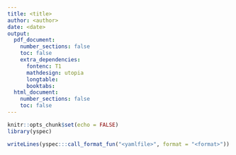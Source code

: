 ```yaml
---
title: <title>
author: <author>
date: <date>
output:
  pdf_document:
    number_sections: false
    toc: false
    extra_dependencies:
      fontenc: T1
      mathdesign: utopia
      longtable:
      booktabs:
  html_document:
    number_sections: false
    toc: false
---
```



```r
knitr::opts_chunk$set(echo = FALSE)
library(yspec)
```


```r
writeLines(yspec:::call_format_fun("<yamlfile>", format = "<format>"))
```

